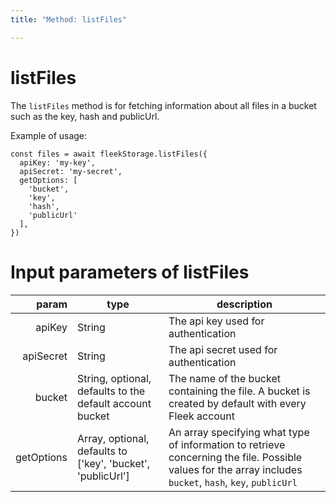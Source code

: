 ```yaml
---
title: "Method: listFiles"

---
```


# listFiles
The `listFiles` method is for fetching information about all files in a bucket such as the key, hash and publicUrl.

Example of usage:

```
const files = await fleekStorage.listFiles({
  apiKey: 'my-key',
  apiSecret: 'my-secret',
  getOptions: [
    'bucket',
    'key',
    'hash',
    'publicUrl'
  ],
})
```

# Input parameters of listFiles

|param  	|type  	|description  	|
|-:	|-	|-	|
| apiKey 	| String 	|  The api key used for authentication	|
| apiSecret 	| String 	|  The api secret used for authentication	|
| bucket 	| String, optional, defaults to the default account bucket 	|  The name of the bucket containing the file. A bucket is created by default with every Fleek account	|
| getOptions 	| Array, optional, defaults to ['key', 'bucket', 'publicUrl'] 	| An array specifying what type of information to retrieve concerning the file.	Possible values for the array includes `bucket`, `hash`, `key`, `publicUrl`|